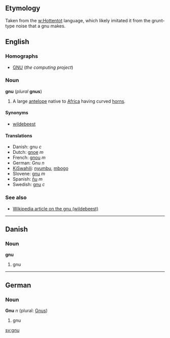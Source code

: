 ==Etymology==
Taken from the [[w:Hottentot]] language, which likely imitated it from the grunt-type noise that a gnu makes.

==English==
===Homographs===
*[[GNU]] (''the computing project'')

===Noun===
'''gnu''' (''plural'' '''gnus''')

#A large [[antelope]] native to [[Africa]] having curved [[horn]]s.

====Synonyms====
*[[wildebeest]]

====Translations====
*Danish: gnu ''c''
*Dutch: [[gnoe]] ''m''
*French: [[gnou]] ''m''
*German: Gnu ''n''
*[[KiSwahili]]: [[nyumbu]], [[mbogo]]
*Slovene: [[gnu]] ''m''
*Spanish: [[ñu]] ''m''
*Swedish: [[gnu]] ''c''

===See also===
*[[w:wildebeest|Wikipedia article on the gnu (wildebeest)]]

----
==Danish==
===Noun===
'''gnu'''

#gnu

----
==German==
===Noun===
'''Gnu''' ''n'' (plural: [[Gnus]])

#gnu

[[sv:gnu]]